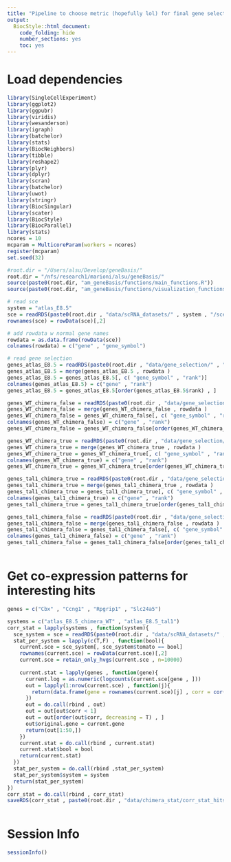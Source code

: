 ```yaml
---
title: "Pipeline to choose metric (hopefully lol) for final gene selection."
output:
  BiocStyle::html_document:
    code_folding: hide
    number_sections: yes
    toc: yes  
---
```

# Load dependencies

```r


library(SingleCellExperiment)
library(ggplot2)
library(ggpubr)
library(viridis)
library(wesanderson)
library(igraph)
library(batchelor)
library(stats)
library(BiocNeighbors)
library(tibble)
library(reshape2)
library(plyr)
library(dplyr)
library(scran)
library(batchelor)
library(uwot)
library(stringr)
library(BiocSingular)
library(scater)
library(BiocStyle)
library(BiocParallel)
library(stats)
ncores = 10
mcparam = MulticoreParam(workers = ncores)
register(mcparam)
set.seed(32)

#root.dir = "/Users/alsu/Develop/geneBasis/"
root.dir = "/nfs/research1/marioni/alsu/geneBasis/"
source(paste0(root.dir, "am_geneBasis/functions/main_functions.R"))
source(paste0(root.dir, "am_geneBasis/functions/visualization_functions.R"))

# read sce 
system = "atlas_E8.5"
sce = readRDS(paste0(root.dir , "data/scRNA_datasets/" , system , "/sce_" , system , ".Rds"))
rownames(sce) = rowData(sce)[,2]

# add rowdata w normal gene names
rowdata = as.data.frame(rowData(sce))
colnames(rowdata) = c("gene" , "gene_symbol")

# read gene selection
genes_atlas_E8.5 = readRDS(paste0(root.dir , "data/gene_selection/" , "atlas_E8.5" , "/gene_selection.Rds"))
genes_atlas_E8.5 = merge(genes_atlas_E8.5 , rowdata )
genes_atlas_E8.5 = genes_atlas_E8.5[, c( "gene_symbol" , "rank")]
colnames(genes_atlas_E8.5) = c("gene" , "rank")
genes_atlas_E8.5 = genes_atlas_E8.5[order(genes_atlas_E8.5$rank) , ]

genes_WT_chimera_false = readRDS(paste0(root.dir , "data/gene_selection/" , "atlas_E8.5_chimera_WT" , "/gene_selection_TRUE.Rds"))
genes_WT_chimera_false = merge(genes_WT_chimera_false , rowdata )
genes_WT_chimera_false = genes_WT_chimera_false[, c( "gene_symbol" , "rank")]
colnames(genes_WT_chimera_false) = c("gene" , "rank")
genes_WT_chimera_false = genes_WT_chimera_false[order(genes_WT_chimera_false$rank) , ]

genes_WT_chimera_true = readRDS(paste0(root.dir , "data/gene_selection/" , "atlas_E8.5_chimera_WT" , "/gene_selection_FAlSE.Rds"))
genes_WT_chimera_true = merge(genes_WT_chimera_true , rowdata )
genes_WT_chimera_true = genes_WT_chimera_true[, c( "gene_symbol" , "rank")]
colnames(genes_WT_chimera_true) = c("gene" , "rank")
genes_WT_chimera_true = genes_WT_chimera_true[order(genes_WT_chimera_true$rank) , ]

genes_tal1_chimera_true = readRDS(paste0(root.dir , "data/gene_selection/" , "atlas_E8.5_tal1" , "/gene_selection_TRUE.Rds"))
genes_tal1_chimera_true = merge(genes_tal1_chimera_true , rowdata )
genes_tal1_chimera_true = genes_tal1_chimera_true[, c( "gene_symbol" , "rank")]
colnames(genes_tal1_chimera_true) = c("gene" , "rank")
genes_tal1_chimera_true = genes_tal1_chimera_true[order(genes_tal1_chimera_true$rank) , ]

genes_tal1_chimera_false = readRDS(paste0(root.dir , "data/gene_selection/" , "atlas_E8.5_tal1" , "/gene_selection_FALSE.Rds"))
genes_tal1_chimera_false = merge(genes_tal1_chimera_false , rowdata )
genes_tal1_chimera_false = genes_tal1_chimera_false[, c( "gene_symbol" , "rank")]
colnames(genes_tal1_chimera_false) = c("gene" , "rank")
genes_tal1_chimera_false = genes_tal1_chimera_false[order(genes_tal1_chimera_false$rank) , ]



```

# Get co-expression patterns for interesting hits

```r

genes = c("Cbx" , "Ccng1" , "Rpgrip1" , "Slc24a5")

systems = c("atlas_E8.5_chimera_WT" , "atlas_E8.5_tal1")
corr_stat = lapply(systems , function(system){
  sce_system = sce = readRDS(paste0(root.dir , "data/scRNA_datasets/" , system , "/sce_" , system  , ".Rds"))
  stat_per_system = lapply(c(T,F) , function(bool){
    current.sce = sce_system[, sce_system$tomato == bool]
    rownames(current.sce) = rowData(current.sce)[,2]
    current.sce = retain_only_hvgs(current.sce , n=10000)
    
    current.stat = lapply(genes , function(gene){
      current.log = as.numeric(logcounts(current.sce[gene , ]))
      out = lapply(1:nrow(current.sce) , function(j){
        return(data.frame(gene = rownames(current.sce)[j] , corr = cor(as.numeric(logcounts(current.sce[j , ])) , current.log)))
      })
      out = do.call(rbind , out)
      out = out[out$corr < 1]
      out = out[order(out$corr, decreasing = T) , ]
      out$original.gene = current.gene
      return(out[1:50,])
    })
    current.stat = do.call(rbind , current.stat)
    current.stat$bool = bool
    return(current.stat)
  })
  stat_per_system = do.call(rbind ,stat_per_system)
  stat_per_system$system = system
  return(stat_per_system)
})
corr_stat = do.call(rbind , corr_stat)
saveRDS(corr_stat , paste0(root.dir , "data/chimera_stat/corr_stat_hits.Rds"))



```









# Session Info

```r
sessionInfo()
```
